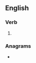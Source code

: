 ==English==

===Verb===
{{head|en|verb form}}

# {{en-past of|pipet}}

===Anagrams===
* {{anagrams|en|a=deeipptt|tippeted}}